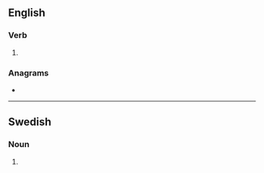 ==English==

===Verb===
{{head|en|verb form}}

# {{en-third-person singular of|tamp}}

===Anagrams===
* {{anagrams|en|Stamp|stamp}}

----

==Swedish==

===Noun===
{{head|sv|noun form}}

# {{sv-noun-form-indef-gen|tamp}}